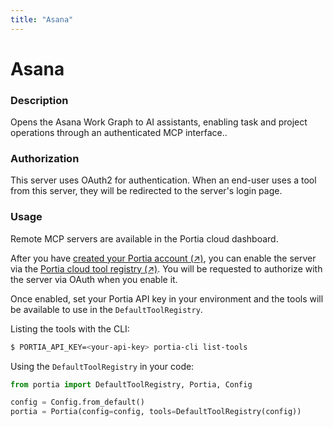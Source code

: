 ```yaml
---
title: "Asana"
---
```

<!-- WARNING: This file is auto-generated by generate_tool_docs.py. Do not edit manually. -->


# Asana

### Description

Opens the Asana Work Graph to AI assistants, enabling task and project operations through an authenticated MCP interface..

### Authorization

This server uses OAuth2 for authentication. When an end-user uses a tool from this server, they will be redirected to the server's login page.

### Usage

Remote MCP servers are available in the Portia cloud dashboard.

After you have [created your Portia account (↗)](/setup-account), you can enable the server via the [Portia cloud tool registry (↗)](/cloud-tool-registry). You will be requested to authorize with the server via OAuth when you enable it.

Once enabled, set your Portia API key in your environment and the tools will be available to use in the `DefaultToolRegistry`.

Listing the tools with the CLI:
```bash
$ PORTIA_API_KEY=<your-api-key> portia-cli list-tools
```

Using the `DefaultToolRegistry` in your code:
```python
from portia import DefaultToolRegistry, Portia, Config

config = Config.from_default()
portia = Portia(config=config, tools=DefaultToolRegistry(config))
```

